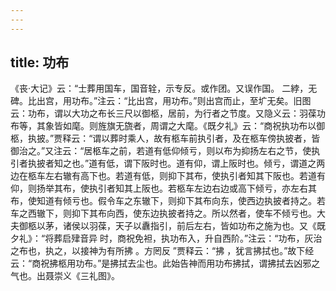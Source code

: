 ```yaml
---
---
---
```

title: 功布
---






《丧·大记》云：“士葬用国车，国音辁，示专反。或作团。又误作国。 二綍，无碑。比出宫，用功布。”注云：“比出宫，用功布。”则出宫而止，至圹无矣。旧图云：功布，谓以大功之布长三尺以御柩，居前，为行者之节度。又隐义云：羽葆功布等，其象皆如麾。则旌旗无旒者，周谓之大麾。《既夕礼》云：“商祝执功布以御柩，执披。”贾释云：“谓以葬时乘人，故有柩车前执引者，及在柩车傍执披者，皆御治之。”又注云：“居柩车之前，若道有低仰倾亏，则以布为抑扬左右之节，使执引者执披者知之也。”道有低，谓下阪时也。道有仰，谓上阪时也。倾亏，谓道之两边在柩车左右辙有高下也。若道有低，则抑下其布，使执引者知其下阪也。若道有仰，则扬举其布，使执引者知其上阪也。若柩车左边右边或高下倾亏，亦左右其布，使知道有倾亏也。假令车之东辙下，则抑下其布向东，使西边执披者持之。若车之西辙下，则抑下其布向西，使东边执披者持之。所以然者，使车不倾亏也。大夫御柩以茅，诸侯以羽葆，天子以纛指引，前后左右，皆如功布之施为也。又《既夕礼》：“将葬启肂音异 时，商祝免袒，执功布入，升自西阶。”注云：“功布，灰治之布也，执之，以接神为有所拂 。方罔反 ”贾释云：“拂 ，犹言拂拭也。”故下经云：“商祝拂柩用功布。”是拂拭去尘也。此始告神而用功布拂拭，谓拂拭去凶邪之气也。出聂崇义《三礼图》。